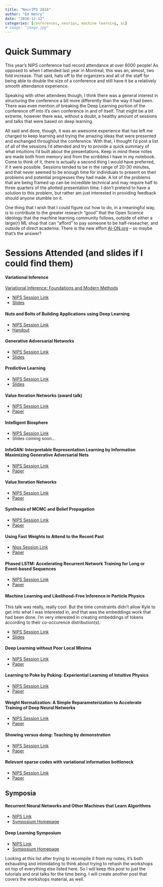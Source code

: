 ```yaml
---
title: "NeurIPS 2016"
author: "Ed Henry"
date: "2016-12-12"
categories: [conferences, neurips, machine learning, ai]
# image: "image.jpg"
---
```


# Quick Summary

This year's NIPS conference had record attendance at over 6000 people! As opposed to when I attended last year in Montreal, this was an, almost, two fold increase. That said, hats off to the organizers and all of the staff for being able to double the size of a conference and still have it be a relatively smooth attendance experience.

Speaking with other attendees though, I think there was a general interest in structuring the conference a bit more differently than the way it had been. There was even mention of breaking the Deep Learning portion of the conference off into it's own conference in and of itself. That might be a bit extreme, however there was, without a doubt, a healthy amount of sessions and talks that were based on deep learning.

All said and done, though, it was an awesome experience that has left me charged to keep learning and trying the amazing ideas that were presented and exchanged throughout the conference. With that, I thought I'd post a list of all of the sessions I'd attended and try to provide a quick summary of what intuitions I'd built about the presentations. Keep in mind these notes are made both from memory and from the scribbles I have in my notebook. Come to think of it, there is actually a second thing I would have preferred, if it were possible. Sessions tended to be in the range of 20-30 minutes, and that never seemed to be enough time for individuals to present on their problems and potential progresses they had made. A lot of the problems that are being framed up can be incredible technical and may require half to three quarters of the allotted presentation time. I don't pretend to have a solution to this problem, but rather am just interested in providing feedback should anyone stumble on it.

One thing that I wish that I could figure out how to do, in a meaningful way, is to contribute to the greater research "good" that the Open Science ideology that the machine learning community follows, outside of either a large(r) ML shop that can "afford" to pay someone to be half-reseacher, and outside of direct academia. There is the new effort [AI-ON.org](http://ai-on.org/) -- so maybe that's the answer?

# Sessions Attended (and slides if I could find them)

#### Variational Inference 

[Variational Inference: Foundations and Modern Methods](https://nips.cc/Conferences/2016/Schedule?showEvent=6199)

* [NIPS Session Link](https://nips.cc/Conferences/2016/Schedule?showEvent=6199)
* [Slides](http://www.cs.columbia.edu/~blei/talks/2016_NIPS_VI_tutorial.pdf)

#### Nuts and Bolts of Building Applications using Deep Learning

* [NIPS Session Link](Nuts and Bolts of Building Applications using Deep Learning)
* [Handout](https://www.dropbox.com/s/dyjdq1prjbs8pmc/NIPS2016%20-%20Pages%202-6%20(1).pdf?dl=0)

#### Generative Adversarial Networks

* [NIPS Session Link](https://nips.cc/Conferences/2016/Schedule?showEvent=6202)
* [Slides](http://www.iangoodfellow.com/slides/2016-12-04-NIPS.pdf)

#### Predictive Learning

* [NIPS Session Link](https://nips.cc/Conferences/2016/Schedule?showEvent=6197)
* [Slides](https://drive.google.com/file/d/0BxKBnD5y2M8NREZod0tVdW5FLTQ/view)

#### Value Iteration Networks (award talk)

* [NIPS Session Link](https://nips.cc/Conferences/2016/Schedule?showEvent=7437)
* [Paper](https://arxiv.org/pdf/1602.02867.pdf)

#### Intelligent Biosphere

* [NIPS Session Link](https://nips.cc/Conferences/2016/Schedule?showEvent=6193)
* Slides coming soon...

#### InfoGAN: Interpretable Representation Learning by Information Maximizing Generative Adversarial Nets

* [NIPS Session Link](https://nips.cc/Conferences/2016/Schedule?showEvent=7140)
* [Paper](https://arxiv.org/abs/1606.03657)

#### Value Iteration Networks

* [NIPS Session Link](https://papers.nips.cc/paper/6046-value-iteration-networks)
* [Paper](https://papers.nips.cc/paper/6046-value-iteration-networks.pdf)

#### Synthesis of MCMC and Belief Propagation

* [NIPS Session Link](https://nips.cc/Conferences/2016/Schedule?showEvent=7447)
* [Paper](http://papers.nips.cc/paper/6318-synthesis-of-mcmc-and-belief-propagation)

#### Using Fast Weights to Attend to the Recent Past

* [Nips Session Link](https://nips.cc/Conferences/2016/Schedule?showEvent=7439)
* [Paper](https://papers.nips.cc/paper/6057-using-fast-weights-to-attend-to-the-recent-past.pdf)

#### Phased LSTM: Accelerating Recurrent Network Training for Long or Event-based Sequences

* [NIPS Session Link]()
* [Paper](Phased LSTM: Accelerating Recurrent Network Training for Long or Event-based Sequences)

#### Machine Learning and Likelihood-Free Inference in Particle Physics

This talk was really, really cool. But the time constraints didn't allow Kyle to get into what I was interested in, and that was the embeddings work that had been done. I'm very interested in creating embeddings of tokens according to their co-occurence distribution(s).

* [NIPS Session Link](https://nips.cc/Conferences/2016/Schedule?showEvent=6195)
* [Slides](https://figshare.com/articles/NIPS_2016_Keynote_Machine_Learning_Likelihood_Free_Inference_in_Particle_Physics/4291565/1)

#### Deep Learning without Poor Local Minima

* [NIPS Session Link](Deep Learning without Poor Local Minima)
* [Paper](https://arxiv.org/abs/1605.07110)

#### Learning to Poke by Poking: Experiential Learning of Intuitive Physics

* [NIPS Session Link](https://nips.cc/Conferences/2016/Schedule?showEvent=7469)
* [Paper](https://arxiv.org/abs/1606.07419)

#### Weight Normalization: A Simple Reparameterization to Accelerate Training of Deep Neural Networks

* [NIPS Session Link](https://nips.cc/Conferences/2016/Schedule?showEvent=7471)
* [Paper](https://arxiv.org/abs/1602.07868)

#### Showing versus doing: Teaching by demonstration

* [NIPS Session Link](https://nips.cc/Conferences/2016/Schedule?showEvent=7482)
* [Paper](https://papers.nips.cc/paper/6413-showing-versus-doing-teaching-by-demonstration.pdf)

#### Relevant sparse codes with variational information bottleneck

* [NIPS Session Link](https://nips.cc/Conferences/2016/Schedule?showEvent=7483)
* [Paper](https://arxiv.org/abs/1605.07332)

## Symposia

#### Recurrent Neural Networks and Other Machines that Learn Algorithms

* [NIPS Link](https://nips.cc/Conferences/2016/Schedule?showEvent=6260)
* [Symposium Homepage](http://people.idsia.ch/~rupesh/rnnsymposium2016/)

#### Deep Learning Symposium

* [NIPS Link](https://nips.cc/Conferences/2016/Schedule?showEvent=6257)
* [Symposium Homepage](https://sites.google.com/site/nips2016deeplearnings/home)

Looking at this list after trying to recompile it from my notes, it's both exhausting and intimidating to think about trying to rehash the workshops on top of everything else listed here. So I will keep this post to just the tutorials and oral talks for the time being. I will create another post that covers the workshops material, as well.

